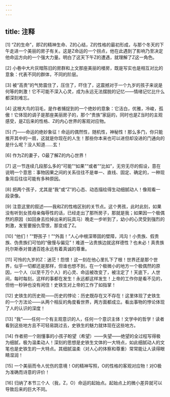 ```yaml
---
---
---
```

title: 注释
---





[1] “Z的生命”，即Z的精神生命、Z的心结，Z的性格的最初形成，与那个冬天的下午走进一个美丽的房子有关。这是Z命运的一个拐点，他在此遇到了影响乃至决定他命运方向的一个强大力量。明白了这天下午Z的遭遇，就理解了Z这一角色。

[2] 小巷中大片灰暗陈旧的房群和上文那座美丽的楼房，既是写实也是相互对比的意象：代表不同的群体，不同的阶层。

[3] 被“高贵”的气势震住了，压住了，吓住了，这震撼对于一个九岁的孩子来说是何等的刺激！它不可能不深入心灵，成为永远无法摆脱的记忆——情绪记忆比什么都深刻难忘。

[4] 这根大鸟的羽毛，是作者捕捉到的一个绝妙的意象：它洁白，优雅，冷峻，孤傲！它体现的调子是那座美丽房子的，那个“贵族”家庭的，同时也是Z当时的主观感受，是Z后来的性格、Z的内心世界的客观对应物。

[5] 门——命运的绝妙象征！命运的偶然性，随机性，神秘性！那么多门，你只能推开其中的一扇，这就是你现在的人生！那些你本来也可以进但却没进的门通向的是什么呢？没人知道……玄！

[6] 作为Z的妻子，O最了解Z的内心世界！

[7] 这一节连续几段那么多的“可能”“如果”“或者”“比如”，无穷无尽的假设，意在说明一个意思：事物因果之间的关系往往不是单一、直线、固定、确定的，一种现象背后往往可能有多种原因。

[8] 把两个孩子，尤其是“我”或“Z”的心态、动态描绘得生动细腻动人！像观看一段录像。

[9] 注意这里的叙述——我和Z的性格区别的关节点。这个男孩，此时此刻，如果没有听到女孩母亲侮辱性的话，已经走出了那所房子，那就是我；如果因一个极偶然的原因（如回身去捡掉出来的玩具马）晚走一步听到了，幼小的心灵受到强烈的刺激，发誓要报仇雪恨，那变成了Z。

[10] “他们！”“野孩子！”“外面！”人心中根深蒂固的壁障，鸿沟！小贵族、假贵族、伪贵族们可怕的“傲慢与偏见”！难道一沾贵族边就这样德性？也未必！真贵族托尔斯泰对普通百姓永远有着真诚的尊重。

[11] 可怜的九岁的Z：迷茫！怨恨！这一刻在他心里扎下了根！世界还是那个世界，似乎一切都还是那样，但谁也想不到，在一个极微小的地方一个极偶然的原因，一个人（以至千万个人）的心灵、命运被改变了，被注定了！天底下，人世间，每时每刻，这样的事都在发生！永远都这样发生！上帝的工作你是看不见的，但他一秒钟也没有闲住！史铁生对上帝的工作了如指掌！

[12] 史铁生的历史观——历史的悖论：历史既存在又不存在！这里体现了史铁生的一个方法论——从两个相反的角度看世界，两方面都成立。看出事物的悖论体现了人的认识的深度！

[13] “我”——任何一个有主观意识的人，任何一个意识主体！文学中的哲学！读者看到这些地方且不可轻易跳过去，史铁生的魅力就体现在这些地方。

[14] 作者把一个刚懂事的小孩子盼望（希望）——失望——绝望的全过程写得极为细腻，极为温柔动人！深刻的思想是史铁生文体的一大特点，如此细腻动人的文笔也是史铁生的一大特点。其细腻温柔（对人心的体察和尊重）常常能让人读得眼睛湿润！

[15] 一个美丽而令人忧伤的意境！O的精神写照，O的性格的客观对应物！对O极为准确而诗意的评价！

[16] 归纳了本节三个人（我，Z，O）命运的起始点。起始点上的微小差异就可以导致后来的巨大不同。